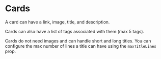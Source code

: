 
<Meta title="Cards" />

# Cards

A card can have a link, image, title, and description.

<Preview>
    <Story name="default card">
        <div style={{display: 'flex'}}>
            <Card
                distinct
                image={mockCardImage}
                maxTitleLines={3}
                title="Title for Card"
                description="Description for card that has a link."
                href="#cards"
            />
            <Card
                distinct
                image={mockCardImage}
                maxTitleLines={3}
                title="Title for Card"
                description="Description for card with no link."
            />
        </div>
    </Story>
</Preview>

Cards can also have a list of tags associated with them (max 5 tags).

<Preview>
    <Story name="tag-list card">
        <div style={{display: 'flex'}}>
            <Card
                distinct
                image={mockCardImage}
                tags={mapTagTypeToUrl(['tag one', 'tag two'], 'tags')}
                maxTitleLines={3}
                title="I'm a Card For A Post on the New Devhub Platform! I have 2 tags!"
                href="#cards"
            />
            <Card
                href="#card-row"
                image={mockCardImage}
                tags={mapTagTypeToUrl(
                    ['tag one', 'tag two', 'tag three', 'tag four', 'tag five'],
                    'tags'
                )}
                title="I'm a Card on the New Devhub! I have a long list of tags!"
                href="#cards"
            />
        </div>
    </Story>
</Preview>

Cards do not need images and can handle short and long titles. You can configure
the max number of lines a title can have using the `maxTitleLines` prop.

<Preview>
    <Story name="no-image card">
        <div style={{display: 'flex'}}>
            <Card
                width="300px"
                title="I'm a card with a really really really really really really really really really really long title"
                description="This card has a long title, displaying 2 lines by default."
                href="#cards"
            />
            <Card
                width="300px"
                title="I'm a card with a really really really really really really really really really really long title.I'm a card with a really really really really really really really really really really long title"
                maxTitleLines={4}
                description="This card has a long title, displaying 4 lines though the 'maxTitleLines' prop."
                href="#cards"
            />
            <Card
                highlight
                width="300px"
                title="I'm a card with a short title"
                description="written by Author"
                href="#cards"
            />
        </div>
    </Story>
</Preview>

